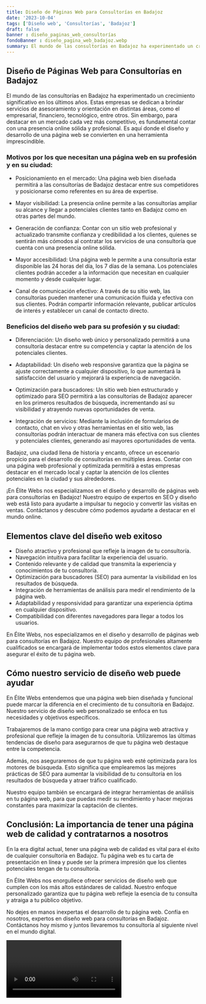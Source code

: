 ```yaml
---
title: Diseño de Páginas Web para Consultorías en Badajoz
date: '2023-10-04'
tags: ['Diseño web', 'Consultorías', 'Badajoz']
draft: false
banner : diseño_paginas_web_consultorías
fondoBanner : diseño_pagina_web_badajoz.webp
summary: El mundo de las consultorías en Badajoz ha experimentado un crecimiento significativo en los últimos años. Estas empresas se dedican a brindar servicios de asesoramiento y orientación en distintas áreas, como el empresarial, financiero, tecnológico, entre otros. Sin embargo, para destacar en un mercado cada vez más competitivo, es fundamental contar con una presencia online sólida y profesional. Es aquí donde el diseño y desarrollo de una página web se convierten en una herramienta imprescindible.
---
```


## Diseño de Páginas Web para Consultorías en Badajoz

El mundo de las consultorías en Badajoz ha experimentado un crecimiento significativo en los últimos años. Estas empresas se dedican a brindar servicios de asesoramiento y orientación en distintas áreas, como el empresarial, financiero, tecnológico, entre otros. Sin embargo, para destacar en un mercado cada vez más competitivo, es fundamental contar con una presencia online sólida y profesional. Es aquí donde el diseño y desarrollo de una página web se convierten en una herramienta imprescindible.

### Motivos por los que necesitan una página web en su profesión y en su ciudad:

- Posicionamiento en el mercado: Una página web bien diseñada permitirá a las consultorías de Badajoz destacar entre sus competidores y posicionarse como referentes en su área de expertise.

- Mayor visibilidad: La presencia online permite a las consultorías ampliar su alcance y llegar a potenciales clientes tanto en Badajoz como en otras partes del mundo.

- Generación de confianza: Contar con un sitio web profesional y actualizado transmite confianza y credibilidad a los clientes, quienes se sentirán más cómodos al contratar los servicios de una consultoría que cuenta con una presencia online sólida.

- Mayor accesibilidad: Una página web le permite a una consultoría estar disponible las 24 horas del día, los 7 días de la semana. Los potenciales clientes podrán acceder a la información que necesitan en cualquier momento y desde cualquier lugar.

- Canal de comunicación efectivo: A través de su sitio web, las consultorías pueden mantener una comunicación fluida y efectiva con sus clientes. Podrán compartir información relevante, publicar artículos de interés y establecer un canal de contacto directo.

### Beneficios del diseño web para su profesión y su ciudad:

- Diferenciación: Un diseño web único y personalizado permitirá a una consultoría destacar entre su competencia y captar la atención de los potenciales clientes.

- Adaptabilidad: Un diseño web responsive garantiza que la página se ajuste correctamente a cualquier dispositivo, lo que aumentará la satisfacción del usuario y mejorará la experiencia de navegación.

- Optimización para buscadores: Un sitio web bien estructurado y optimizado para SEO permitirá a las consultorías de Badajoz aparecer en los primeros resultados de búsqueda, incrementando así su visibilidad y atrayendo nuevas oportunidades de venta.

- Integración de servicios: Mediante la inclusión de formularios de contacto, chat en vivo y otras herramientas en el sitio web, las consultorías podrán interactuar de manera más efectiva con sus clientes y potenciales clientes, generando así mayores oportunidades de venta.

Badajoz, una ciudad llena de historia y encanto, ofrece un escenario propicio para el desarrollo de consultorías en múltiples áreas. Contar con una página web profesional y optimizada permitirá a estas empresas destacar en el mercado local y captar la atención de los clientes potenciales en la ciudad y sus alrededores.

¡En Élite Webs nos especializamos en el diseño y desarrollo de páginas web para consultorías en Badajoz! Nuestro equipo de expertos en SEO y diseño web está listo para ayudarte a impulsar tu negocio y convertir las visitas en ventas. Contáctanos y descubre cómo podemos ayudarte a destacar en el mundo online.

<GifSeo />

<Cta />

## Elementos clave del diseño web exitoso

- Diseño atractivo y profesional que refleje la imagen de tu consultoría.
- Navegación intuitiva para facilitar la experiencia del usuario.
- Contenido relevante y de calidad que transmita la experiencia y conocimientos de tu consultoría.
- Optimización para buscadores (SEO) para aumentar la visibilidad en los resultados de búsqueda.
- Integración de herramientas de análisis para medir el rendimiento de la página web.
- Adaptabilidad y responsividad para garantizar una experiencia óptima en cualquier dispositivo.
- Compatibilidad con diferentes navegadores para llegar a todos los usuarios.

En Élite Webs, nos especializamos en el diseño y desarrollo de páginas web para consultorías en Badajoz. Nuestro equipo de profesionales altamente cualificados se encargará de implementar todos estos elementos clave para asegurar el éxito de tu página web.

## Cómo nuestro servicio de diseño web puede ayudar

En Élite Webs entendemos que una página web bien diseñada y funcional puede marcar la diferencia en el crecimiento de tu consultoría en Badajoz. Nuestro servicio de diseño web personalizado se enfoca en tus necesidades y objetivos específicos.

Trabajaremos de la mano contigo para crear una página web atractiva y profesional que refleje la imagen de tu consultoría. Utilizaremos las últimas tendencias de diseño para asegurarnos de que tu página web destaque entre la competencia.

Además, nos aseguraremos de que tu página web esté optimizada para los motores de búsqueda. Esto significa que emplearemos las mejores prácticas de SEO para aumentar la visibilidad de tu consultoría en los resultados de búsqueda y atraer tráfico cualificado.

Nuestro equipo también se encargará de integrar herramientas de análisis en tu página web, para que puedas medir su rendimiento y hacer mejoras constantes para maximizar la captación de clientes.

## Conclusión: La importancia de tener una página web de calidad y contratarnos a nosotros

En la era digital actual, tener una página web de calidad es vital para el éxito de cualquier consultoría en Badajoz. Tu página web es tu carta de presentación en línea y puede ser la primera impresión que los clientes potenciales tengan de tu consultoría.

En Élite Webs nos enorgullece ofrecer servicios de diseño web que cumplen con los más altos estándares de calidad. Nuestro enfoque personalizado garantiza que tu página web refleje la esencia de tu consulta y atraiga a tu público objetivo.

No dejes en manos inexpertas el desarrollo de tu página web. Confía en nosotros, expertos en diseño web para consultorías en Badajoz. Contáctanos hoy mismo y juntos llevaremos tu consultoría al siguiente nivel en el mundo digital.

<Video />

<CtaBot job='Consultorías' city='Badajoz'/>

<Gmaps query='Badajoz+españa+maps' />